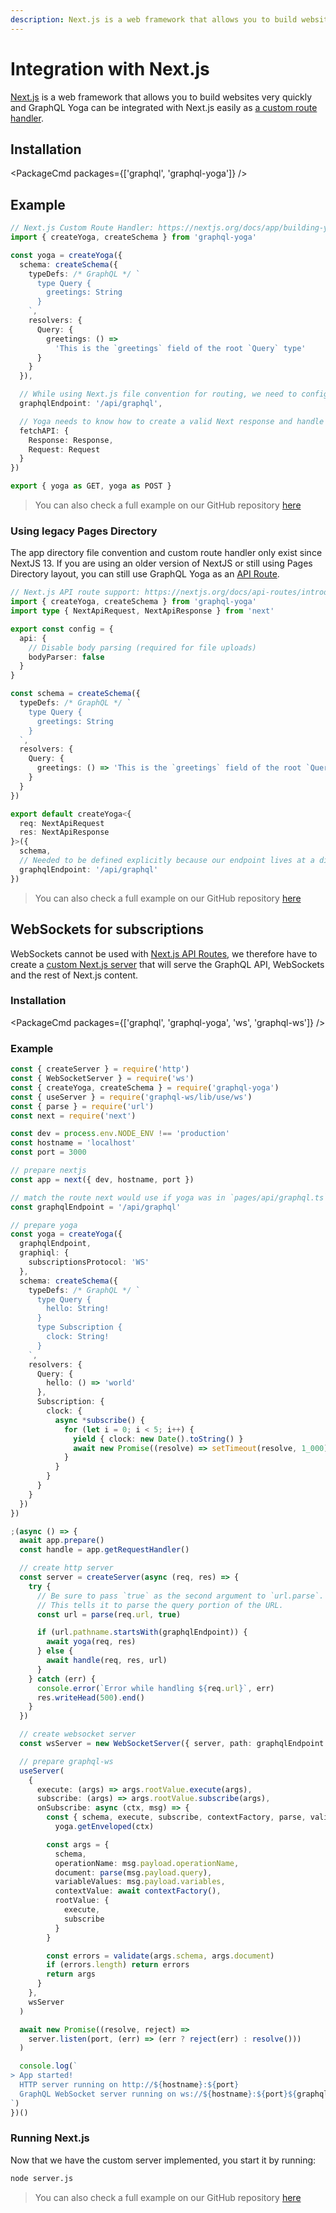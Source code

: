 ```yaml
---
description: Next.js is a web framework that allows you to build websites very quickly and GraphQL Yoga can be integrated with Next.js easily as an API Route.
---
```



# Integration with Next.js

[Next.js](https://nextjs.org) is a web framework that allows you to build websites very quickly and GraphQL Yoga can be integrated with Next.js easily as [a custom route handler](https://nextjs.org/docs/app/building-your-application/routing/router-handlers).

## Installation

<PackageCmd packages={['graphql', 'graphql-yoga']} />

## Example

```ts filename="app/api/graphql/route.ts"
// Next.js Custom Route Handler: https://nextjs.org/docs/app/building-your-application/routing/router-handlers
import { createYoga, createSchema } from 'graphql-yoga'

const yoga = createYoga({
  schema: createSchema({
    typeDefs: /* GraphQL */ `
      type Query {
        greetings: String
      }
    `,
    resolvers: {
      Query: {
        greetings: () =>
          'This is the `greetings` field of the root `Query` type'
      }
    }
  }),

  // While using Next.js file convention for routing, we need to configure Yoga to use the correct endpoint
  graphqlEndpoint: '/api/graphql',

  // Yoga needs to know how to create a valid Next response and handle Next requests
  fetchAPI: {
    Response: Response,
    Request: Request
  }
})

export { yoga as GET, yoga as POST }
```

> You can also check a full example on our GitHub repository [here](https://github.com/dotansimha/graphql-yoga/tree/v3/examples/nextjs)

### Using legacy Pages Directory

The app directory file convention and custom route handler only exist since NextJS 13.
If you are using an older version of NextJS or still using Pages Directory layout, you can still use GraphQL Yoga as an [API Route](https://nextjs.org/docs/pages/building-your-application/routing/api-routes).

```ts filename="pages/api/graphql.ts"
// Next.js API route support: https://nextjs.org/docs/api-routes/introduction
import { createYoga, createSchema } from 'graphql-yoga'
import type { NextApiRequest, NextApiResponse } from 'next'

export const config = {
  api: {
    // Disable body parsing (required for file uploads)
    bodyParser: false
  }
}

const schema = createSchema({
  typeDefs: /* GraphQL */ `
    type Query {
      greetings: String
    }
  `,
  resolvers: {
    Query: {
      greetings: () => 'This is the `greetings` field of the root `Query` type'
    }
  }
})

export default createYoga<{
  req: NextApiRequest
  res: NextApiResponse
}>({
  schema,
  // Needed to be defined explicitly because our endpoint lives at a different path other than `/graphql`
  graphqlEndpoint: '/api/graphql'
})
```

> You can also check a full example on our GitHub repository [here](https://github.com/dotansimha/graphql-yoga/tree/v3/examples/nextjs-legacy-pages)

## WebSockets for subscriptions

WebSockets cannot be used with [Next.js API Routes](https://nextjs.org/docs/api-routes/introduction), we therefore have to create a [custom Next.js server](https://nextjs.org/docs/advanced-features/custom-server) that will serve the GraphQL API, WebSockets and the rest of Next.js content.

### Installation

<PackageCmd packages={['graphql', 'graphql-yoga', 'ws', 'graphql-ws']} />

### Example

```ts filename="server.js"
const { createServer } = require('http')
const { WebSocketServer } = require('ws')
const { createYoga, createSchema } = require('graphql-yoga')
const { useServer } = require('graphql-ws/lib/use/ws')
const { parse } = require('url')
const next = require('next')

const dev = process.env.NODE_ENV !== 'production'
const hostname = 'localhost'
const port = 3000

// prepare nextjs
const app = next({ dev, hostname, port })

// match the route next would use if yoga was in `pages/api/graphql.ts`
const graphqlEndpoint = '/api/graphql'

// prepare yoga
const yoga = createYoga({
  graphqlEndpoint,
  graphiql: {
    subscriptionsProtocol: 'WS'
  },
  schema: createSchema({
    typeDefs: /* GraphQL */ `
      type Query {
        hello: String!
      }
      type Subscription {
        clock: String!
      }
    `,
    resolvers: {
      Query: {
        hello: () => 'world'
      },
      Subscription: {
        clock: {
          async *subscribe() {
            for (let i = 0; i < 5; i++) {
              yield { clock: new Date().toString() }
              await new Promise((resolve) => setTimeout(resolve, 1_000))
            }
          }
        }
      }
    }
  })
})

;(async () => {
  await app.prepare()
  const handle = app.getRequestHandler()

  // create http server
  const server = createServer(async (req, res) => {
    try {
      // Be sure to pass `true` as the second argument to `url.parse`.
      // This tells it to parse the query portion of the URL.
      const url = parse(req.url, true)

      if (url.pathname.startsWith(graphqlEndpoint)) {
        await yoga(req, res)
      } else {
        await handle(req, res, url)
      }
    } catch (err) {
      console.error(`Error while handling ${req.url}`, err)
      res.writeHead(500).end()
    }
  })

  // create websocket server
  const wsServer = new WebSocketServer({ server, path: graphqlEndpoint })

  // prepare graphql-ws
  useServer(
    {
      execute: (args) => args.rootValue.execute(args),
      subscribe: (args) => args.rootValue.subscribe(args),
      onSubscribe: async (ctx, msg) => {
        const { schema, execute, subscribe, contextFactory, parse, validate } =
          yoga.getEnveloped(ctx)

        const args = {
          schema,
          operationName: msg.payload.operationName,
          document: parse(msg.payload.query),
          variableValues: msg.payload.variables,
          contextValue: await contextFactory(),
          rootValue: {
            execute,
            subscribe
          }
        }

        const errors = validate(args.schema, args.document)
        if (errors.length) return errors
        return args
      }
    },
    wsServer
  )

  await new Promise((resolve, reject) =>
    server.listen(port, (err) => (err ? reject(err) : resolve()))
  )

  console.log(`
> App started!
  HTTP server running on http://${hostname}:${port}
  GraphQL WebSocket server running on ws://${hostname}:${port}${graphqlEndpoint}
`)
})()
```

### Running Next.js

Now that we have the custom server implemented, you start it by running:

```sh
node server.js
```

> You can also check a full example on our GitHub repository [here](https://github.com/dotansimha/graphql-yoga/tree/main/examples/nextjs-ws)
